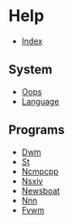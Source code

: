 = Help =
* [[/index|Index]]

== System ==
* [[oops|Oops]]
* [[language|Language]]

== Programs ==
* [[dwm|Dwm]]
* [[st|St]]
* [[ncmpcpp|Ncmpcpp]]
* [[nsxiv|Nsxiv]]
* [[newsboat|Newsboat]]
* [[nnn|Nnn]]
* [[fvwm|Fvwm]]
